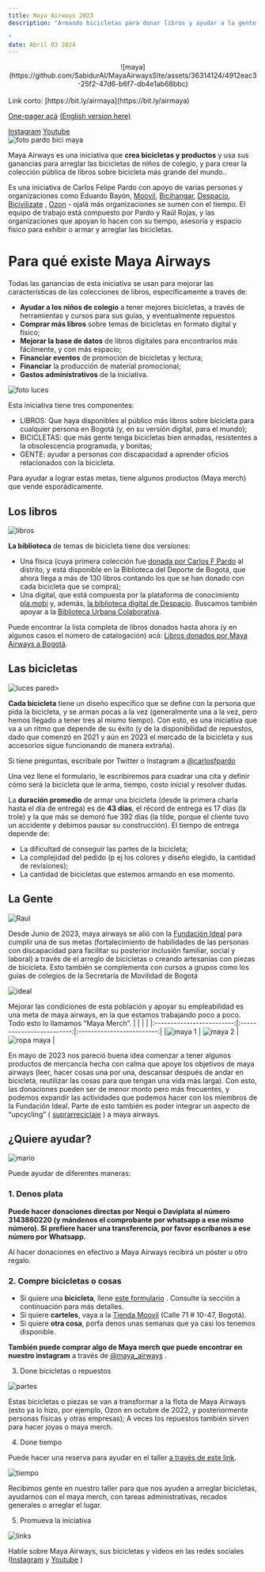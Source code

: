 ```yaml
---
title: Maya Airways 2023
description: "Armando bicicletas para donar libros y ayudar a la gente

"
date: Abril 03 2024
---
```

<div align="center">
![maya](https://github.com/SabidurAI/MayaAirwaysSite/assets/36314124/4912eac3-25f2-47d6-b6f7-db4e1ab68bbc) 
</div>
<br />
Link corto: [https://bit.ly/airmaya](https://bit.ly/airmaya)

[One-pager acá](https://docs.google.com/document/d/1Li1z238mQcPfKxUupICu4kIJ7W1W_h4TzlGs0NCGJVY/edit#) 
[(English version here)](https://docs.google.com/document/d/1ITUZwD1hASYBO-TOrwtaUYVR_t7fjb4wlYwKbfAd_8o/edit#)

[Instagram](https://instagram.com/maya_airways) 
[Youtube](https://www.youtube.com/@maya_airways)
<br />
![foto pardo bici maya](https://github.com/SabidurAI/MayaAirwaysSite/assets/36314124/d7c2d931-ea2a-4c4e-bb8e-849679d7f49b)

Maya Airways es una iniciativa que <b>crea bicicletas y productos</b> y usa sus ganancias para arreglar las bicicletas de niños de colegio, y para crear la colección pública de libros sobre bicicleta más grande del mundo..

Es una iniciativa de Carlos Felipe Pardo con apoyo de varias personas y organizaciones como Eduardo Bayón,  [Moovil](https://www.instagram.com/moovil_co/?hl=en), [Bicihangar](https://www.instagram.com/bicihangar/), [Despacio](https://www.despacio.org), [Bicivilizate](https://www.bicivilizate.com) , [Ozon](https://ozon.mobi) - ojalá más organizaciones se sumen con el tiempo. El equipo de trabajo está compuesto por Pardo y Raúl Rojas, y las organizaciones que apoyan lo hacen con su tiempo, asesoría y espacio físico para exhibir o armar y arreglar las bicicletas.

<h1>Para qué existe Maya Airways</h1>

Todas las ganancias de esta iniciativa se usan para mejorar las características de las colecciones de libros, específicamente a través de:
- <b>Ayudar a los niños de colegio</b> a tener mejores bicicletas, a través de herramientas y cursos para sus guías, y eventualmente repuestos
- <b>Comprar más libros</b> sobre temas de bicicletas en formato digital y físico;
- <b>Mejorar la base de datos</b> de libros digitales para encontrarlos más fácilmente, y con más espacio;
- <b>Financiar eventos</b> de promoción de bicicletas y lectura;
- <b>Financiar</b> la producción de material promocional;
- <b>Gastos administrativos</b> de la iniciativa.

![foto luces](https://github.com/SabidurAI/MayaAirwaysSite/assets/36314124/6edb9dc0-9e58-48d3-934b-bf6ba57863c5)

Esta iniciativa tiene tres componentes:
- LIBROS: Que haya disponibles al público más libros sobre bicicleta para cualquier persona en Bogotá (y, en su versión digital, para el mundo);
- BICICLETAS: que más gente tenga bicicletas bien armadas, resistentes a la obsolescencia programada, y bonitas;
- GENTE: ayudar a personas con discapacidad a aprender oficios relacionados con la bicicleta.

Para ayudar a lograr estas metas, tiene algunos productos (Maya merch) que vende esporádicamente.

<h2>Los libros</h2>

![libros](https://github.com/SabidurAI/MayaAirwaysSite/assets/36314124/0c3cb269-d29a-4b9a-9b15-c9dd812b9348)

<b>La biblioteca</b> de temas de bicicleta tiene dos versiones: 
- Una física (cuya primera colección fue [donada por Carlos F Pardo](https://twitter.com/carlosfpardo/status/1542676429149700096?s=20&t=50Y87-cPsi1NBmfJkcAxRw) al distrito, y está disponible en la Biblioteca del Deporte de Bogotá, que ahora llega a más de 130 libros contando los que se han donado con cada bicicleta que se compra);
- Una digital, que está compuesta por la plataforma de conocimiento [pla.mobi](https://www.pla.mobi/) y, además, [la biblioteca digital de Despacio](https://www.despacio.org/bicis/). Buscamos también apoyar a la [Biblioteca Urbana Colaborativa](https://buc.sistemaurbano.org).

Puede encontrar la lista completa de libros donados hasta ahora (y en algunos casos el número de catalogación) acá: [Libros donados por Maya Airways a Bogotá](https://docs.google.com/document/d/1ohsh9qbMovX4JVrikMFPj1Nh6DRSSskDi0cww7gR1mU/edit). 

<h2>Las bicicletas</h2>

![luces pared](https://github.com/SabidurAI/MayaAirwaysSite/assets/36314124/8e4f820b-2284-444e-bc66-1e9e54d8e6b4)>

<b>Cada bicicleta</b> tiene un diseño específico que se define con la persona que pida la bicicleta, y se arman pocas a la vez (generalmente una a la vez, pero hemos llegado a tener tres al mismo tiempo). Con esto, es una iniciativa que va a un ritmo que depende de su éxito (y de la disponibilidad de repuestos, dado que comenzó en 2021 y aún en 2023 el mercado de la bicicleta y sus accesorios sigue funcionando de manera extraña).

Si tiene preguntas, escríbale por Twitter o Instagram a [@carlosfpardo](https://twitter.com/carlosfpardo) 

Una vez llene el formulario, le escribiremos para cuadrar una cita y definir cómo será la bicicleta que le arma, tiempo, costo inicial y resolver dudas.
 
La <b>duración promedio</b> de armar una bicicleta (desde la primera charla hasta el día de entrega) es de <b>43 días</b>, el récord de entrega es 17 días (la trole) y la que más se demoró fue 392 días (la tilde, porque el cliente tuvo un accidente y debimos pausar su construcción). El tiempo de entrega depende de:
- La dificultad de conseguir las partes de la bicicleta;
- La complejidad del pedido (p ej los colores y diseño elegido, la cantidad de revisiones);
- La cantidad de bicicletas que estemos armando en ese momento.

<h2>La Gente</h2>

![Raul](https://github.com/SabidurAI/MayaAirwaysSite/assets/36314124/a15e1b1a-6945-4ed7-a89b-06e05f2f844e)

Desde Junio de 2023, maya airways se alió con la [Fundación Ideal](http://www.idealfundacion.org) para cumplir una de sus metas (fortalecimiento de habilidades de las personas con discapacidad para facilitar su posterior inclusión familiar, social y laboral) a través de el arreglo de bicicletas o creando artesanías con piezas de bicicleta. Esto también se complementa con cursos a grupos como los guías de colegios de la Secretaría de Movilidad de Bogotá

![ideal](https://github.com/SabidurAI/MayaAirwaysSite/assets/36314124/479b21a2-c067-42b7-a95d-277775d0d4a0)

Mejorar las condiciones de esta población y apoyar su empleabilidad es una meta de maya airways, en la que estamos trabajando poco a poco. Todo esto lo llamamos “Maya Merch”.
| | | |
|:-------------------------:|:-------------------------:|:-------------------------:|
|![maya 1](https://github.com/SabidurAI/MayaAirwaysSite/assets/36314124/b474db9c-e20f-4ef2-830a-199a86b00256) | ![maya 2](https://github.com/SabidurAI/MayaAirwaysSite/assets/36314124/9dabefe3-28ae-4348-91f8-616c92de8c92) | ![ropa maya](https://github.com/SabidurAI/MayaAirwaysSite/assets/36314124/13d8f812-7b8d-48a0-aba2-b0d2f807dcc3) |

En mayo de 2023 nos pareció buena idea comenzar a tener algunos productos de mercancía hecha con calma que apoye los objetivos de maya airways (leer, hacer cosas una por una, descansar después de andar en bicicleta, reutilizar las cosas para que tengan una vida más larga). Con esto, las donaciones pueden ser de menor monto pero más frecuentes, y podemos expandir las actividades que podemos hacer con los miembros de la Fundación Ideal. Parte de esto también es poder integrar un aspecto de “upcycling” ( [suprarreciclaje](https://es.wikipedia.org/wiki/Suprarreciclaje) ) a maya airways.

<h2>¿Quiere ayudar?</h2>

![mario](https://github.com/SabidurAI/MayaAirwaysSite/assets/36314124/1e9a9736-2220-4c77-8bf5-0e97b7c4eb48)

Puede ayudar de diferentes maneras:

<h3> 1. Denos plata</h3>

<b>Puede hacer donaciones directas por Nequi o Daviplata al número 3143860220 (y mándenos el comprobante por whatsapp a ese mismo número). Si prefiere hacer una transferencia, por favor escríbanos a ese número por Whatsapp.</b>

Al hacer donaciones en efectivo a Maya Airways recibirá un póster u otro regalo.

<h3> 2. Compre bicicletas o cosas</h3>

- Si quiere una <b>bicicleta</b>, llene [este formulario](https://forms.gle/LUj8iSi9KSTw4Zdc8) . Consulte la sección a continuación para más detalles.
- Si quiere <b>carteles</b>, vaya a la [Tienda Moovil](https://www.instagram.com/moovil_co/) (Calle 71 # 10-47, Bogotá).
- Si quiere <b>otra cosa</b>, porfa denos unas semanas que ya casi los tenemos disponible.

<b>También puede comprar algo de Maya merch que puede encontrar en nuestro instagram</b> a través de [@maya_airways](https://www.instagram.com/maya_airways/) .

3. Done bicicletas o repuestos

![partes](https://github.com/SabidurAI/MayaAirwaysSite/assets/36314124/ff6ed8f3-bffd-4654-9057-72228574e88d)

Estas bicicletas o piezas se van a transformar a la flota de Maya Airways (esto ya lo hizo, por ejemplo, Ozon en octubre de 2022, y posteriormente personas físicas y otras empresas); A veces los repuestos también sirven para hacer joyas o maya merch.

4. Done tiempo

Puede hacer una reserva para ayudar en el taller [a través de este link](https://calendar.app.google/tesrKdrWrVMdAWqr7).

![tiempo](https://github.com/SabidurAI/MayaAirwaysSite/assets/36314124/dc66061a-53d6-4746-b52f-9894e9dcf377)

Recibimos gente en nuestro taller para que nos ayuden a arreglar bicicletas, ayudarnos con el maya merch, con tareas administrativas, recados generales o arreglar el lugar.

5. Promueva la iniciativa

![links](https://github.com/SabidurAI/MayaAirwaysSite/assets/36314124/338716bf-014c-4675-9d4d-280d31f0dfd7)

Hable sobre Maya Airways, sus bicicletas y videos en las redes sociales ([Instagram](https://instagram.com/maya_airways) y [Youtube](https://www.youtube.com/@maya_airways) )

